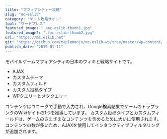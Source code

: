 ```yaml
---
title: "マフィアシティー攻略"
slug: "mc-eslib"
category: "ゲーム攻略サイト"
tool: "ワードプレス"
featured_image: "./mc-eslib-thumb1.jpg"
featured_image2: "./mc-eslib-thumb2.jpg"
url: "https://mc.eslib.net"
git: "https://github.com/maplemanju/mc-eslib-wp/tree/master/wp-content/themes/mcjp"
publish_date: "2019-01-11"
---
```


モバイルゲームマフィアシティの日本のウィキと戦略サイトです。

* AJAX
* カスタムテーマ
* カスタムフィルド
* カスタム投稿タイプ
* WPクエリーとメタクエリー

コンテンツはユニークで手動で入力され、Google検索結果でゲームのトップランクのWikiサイトの1つを獲得しています。
カスタム投稿タイプとカスタムフィールドは、ゲームのさまざまなコンテンツを含めるために大いに使用されます。
コンテンツの数が多いため、AJAXを使用してインタラクティブフィルタリングが追加されます。